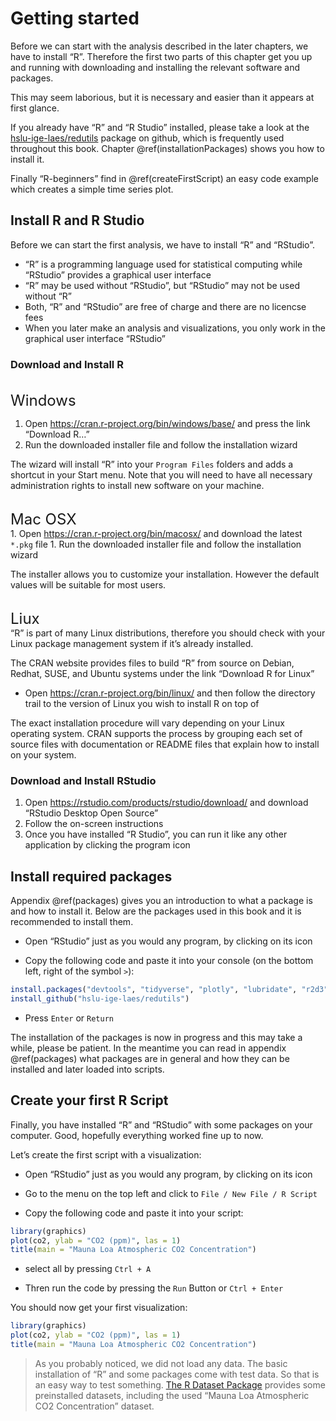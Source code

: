 # Getting started
Before we can start with the analysis described in the later chapters, we have to install "R".
Therefore the first two parts of this chapter get you up and running with downloading and installing the relevant software and packages.

This may seem laborious, but it is necessary and easier than it appears at first glance.

If you already have "R" and "R Studio" installed, please take a look at the <a href="https://cran.r-project.org/bin/windows/base/" target="_blank">hslu-ige-laes/redutils</a> package on github, which is frequently used throughout this book. Chapter \@ref(installationPackages) shows you how to install it.

Finally "R-beginners" find in \@ref(createFirstScript) an easy code example which creates a simple time series plot.

## Install R and R Studio {#installation}
Before we can start the first analysis, we have to install "R" and "RStudio". 

- "R" is a programming language used for statistical computing while "RStudio" provides a graphical user interface
- "R" may be used without "RStudio", but "RStudio" may not be used without "R"
- Both, "R" and "RStudio" are free of charge and there are no licencse fees
- When you later make an analysis and visualizations, you only work in the graphical user interface "RStudio"

### Download and Install R
<br>
<font size="5">Windows</font><br>

1. Open <a href="https://cran.r-project.org/bin/windows/base/" target="_blank">https://cran.r-project.org/bin/windows/base/</a> and press the link "Download R..."
1. Run the downloaded installer file and follow the installation wizard

The wizard will install "R" into your `Program Files` folders and adds a shortcut in your Start menu. Note that you will need to have all necessary administration rights to install new software on your machine.

<br>
<font size="5">Mac OSX</font><br>
1. Open <a href="https://cran.r-project.org/bin/macosx/" target="_blank">https://cran.r-project.org/bin/macosx/</a> and download the latest `*.pkg` file
1. Run the downloaded installer file and follow the installation wizard

The installer allows you to customize your installation. However the default values will be suitable for most users.

<br>
<font size="5">Liux</font><br>
"R" is part of many Linux distributions, therefore you should check with your Linux package management system if it's already installed.

The CRAN website provides files to build "R" from source on Debian, Redhat, SUSE, and Ubuntu systems under the link “Download R for Linux”

- Open <a href="https://cran.r-project.org/bin/linux/" target="_blank">https://cran.r-project.org/bin/linux/</a> and then follow the directory trail to the version of Linux you wish to install R on top of

The exact installation procedure will vary depending on your Linux operating system. CRAN supports the process by grouping each set of source files with documentation or README files that explain how to install on your system.

### Download and Install RStudio
1. Open <a href="https://rstudio.com/products/rstudio/download/" target="_blank">https://rstudio.com/products/rstudio/download/</a> and download "RStudio Desktop Open Source"
1. Follow the on-screen instructions
1. Once you have installed "R Studio", you can run it like any other application by clicking the program icon 

## Install required packages {#installationPackages}
Appendix \@ref(packages) gives you an introduction to what a package is and how to install it. Below are the packages used in this book and it is recommended to install them.

- Open "RStudio" just as you would any program, by clicking on its icon

- Copy the following code and paste it into your console (on the bottom left, right of the symbol `>`):
```r
install.packages("devtools", "tidyverse", "plotly", "lubridate", "r2d3")
install_github("hslu-ige-laes/redutils")
```
- Press `Enter` or `Return`

The installation of the packages is now in progress and this may take a while, please be patient. In the meantime you can read in appendix \@ref(packages) what packages are in general and how they can be installed and later loaded into scripts.

## Create your first R Script {#createFirstScript}
Finally, you have installed "R" and "RStudio" with some packages on your computer. Good, hopefully everything worked fine up to now.

Let's create the first script with a visualization:

- Open "RStudio" just as you would any program, by clicking on its icon

- Go to the menu on the top left and click to `File / New File / R Script`

- Copy the following code and paste it into your script:

```r
library(graphics)
plot(co2, ylab = "CO2 (ppm)", las = 1)
title(main = "Mauna Loa Atmospheric CO2 Concentration")
```

- select all by pressing `Ctrl + A`

- Thren run the code by pressing the `Run` Button or `Ctrl + Enter`


You should now get your first visualization:

```r
library(graphics)
plot(co2, ylab = "CO2 (ppm)", las = 1)
title(main = "Mauna Loa Atmospheric CO2 Concentration")
```

> As you probably noticed, we did not load any data. The basic installation of "R" and some packages come with test data. So that is an easy way to test something. <a href="https://stat.ethz.ch/R-manual/R-devel/library/datasets/html/00Index.html" target="_blank">The R Dataset Package</a> provides some preinstalled datasets, including the used "Mauna Loa Atmospheric CO2 Concentration" dataset. 
